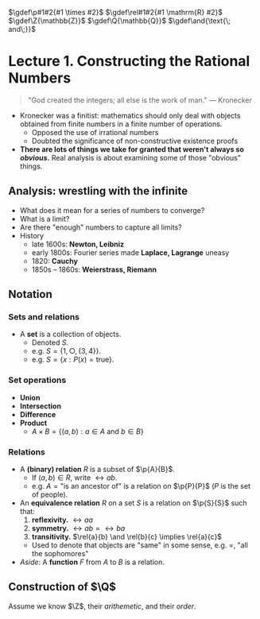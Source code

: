 $\gdef\p#1#2{#1 \times #2}$
$\gdef\rel#1#2{#1 \mathrm{R} #2}$
$\gdef\Z{\mathbb{Z}}$
$\gdef\Q{\mathbb{Q}}$
$\gdef\and{\text{\; and\;}}$

# Lecture 1. Constructing the Rational Numbers

> "God created the integers; all else is the work of man." &mdash; Kronecker

- Kronecker was a finitist: mathematics should only deal with objects obtained from finite numbers in a finite number of operations.
    - Opposed the use of irrational numbers
    - Doubted the significance of non-constructive existence proofs
- **There are lots of things we take for granted that weren't always so _obvious_.** Real analysis is about examining some of those "obvious" things.

## Analysis: wrestling with the infinite
- What does it mean for a series of numbers to converge?
- What is a limit?
- Are there "enough" numbers to capture all limits?
- History
    - late 1600s: **Newton, Leibniz**
    - early 1800s: Fourier series made **Laplace, Lagrange** uneasy
    - 1820: **Cauchy**
    - 1850s &ndash; 1860s: **Weierstrass, Riemann**

## Notation

### Sets and relations
- A **set** is a collection of objects.
    - Denoted $S$.
    - e.g. $S = \{1, \bigcirc, \{3, 4\}\}$.
    - e.g. $S = \{x : P(x) = \mathrm{true}\}$.

### Set operations
- **Union**
- **Intersection**
- **Difference**
- **Product**
    - $A \times B = \{ (a, b) : a \in A \text{ and } b \in B\}$

### Relations
- A **(binary) relation** $R$ is a subset of $\p{A}{B}$.
    - If $(a, b) \in R$, write $\rel{a}{b}$.
    - e.g. $A = \text{"is an ancestor of"}$ is a relation on $\p{P}{P}$ ($P$ is the set of people).
- An **equivalence relation** $R$ on a set $S$ is a relation on $\p{S}{S}$ such that:
    1. **reflexivity.** $\rel{a}{a}$
    2. **symmetry.** $\rel{a}{b} = \rel{b}{a}$
    3. **transitivity.** $\rel{a}{b} \and \rel{b}{c} \implies \rel{a}{c}$
    - Used to denote that objects are "same" in some sense, e.g. $=$, "all the sophomores"
- _Aside_: A **function** $F$ from $A$ to $B$ is a relation.

## Construction of $\Q$

Assume we know $\Z$, their _arithemetic_, and their _order_.